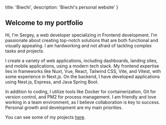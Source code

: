   title: 'Biwchi',
  description: 'Biwchi\'s personal website'
}

## Welcome to my portfolio

Hi, I'm Sergey, a web developer specializing in Frontend development. I'm passionate about creating top-notch solutions that are both functional and visually appealing. I am hardworking and not afraid of tackling complex tasks and projects.

I create a variety of web applications, including dashboards, landing sites, and mobile applications, using a modern tech stack. My frontend expertise lies in frameworks like Nuxt, Vue, React, Tailwind CSS, Vite, and Vitest, with some experience in Next.js. On the backend, I have developed applications using Nest.js, Express, and Java Spring Boot.

In addition to coding, I utilize tools like Docker for containerization, Git for version control, and PM2 for process management. I am friendly and love working in a team environment, as I believe collaboration is key to success. Personal growth and development are my main priorities.

You can see some of my projects [here](/projects).
